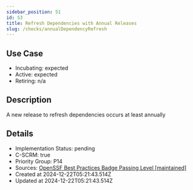 ```yaml
---
sidebar_position: 51
id: 53
title: Refresh Dependencies with Annual Releases
slug: /checks/annualDependencyRefresh
---
```


<!-- BANNER:START -->
<!-- BANNER:END -->

## Use Case
<!-- LEVELS:START -->
- Incubating: expected
- Active: expected
- Retiring: n/a
<!-- LEVELS:END -->

<!-- DESCRIPTION:START -->
## Description
A new release to refresh dependencies occurs at least annually
<!-- DESCRIPTION:END -->

<!-- DETAILS:START -->
## Details
- Implementation Status: pending
- C-SCRM: true
- Priority Group: P14
- Sources: [OpenSSF Best Practices Badge Passing Level [maintained]](https://www.bestpractices.dev/en/criteria?details=true&rationale=true#0.maintained)
- Created at 2024-12-22T05:21:43.514Z
- Updated at 2024-12-22T05:21:43.514Z
<!-- DETAILS:END -->
